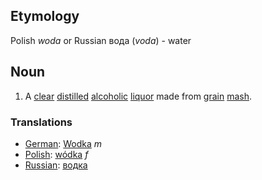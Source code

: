 ==Etymology==

Polish ''woda'' or Russian вода (''voda'') - water

==Noun==

# A [[clear]] [[distill]]ed [[alcoholic]] [[liquor]] made from [[grain]] [[mash]].

===Translations===

*[[German]]: [[Wodka]] ''m''
*[[Polish]]: [[wódka]] ''f''
*[[Russian]]: [[водка]]